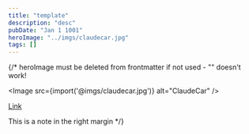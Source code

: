 ```yaml
---
title: "template"
description: "desc"
pubDate: "Jan 1 1001"
heroImage: "../imgs/claudecar.jpg"
tags: []
---
```


{/*
heroImage must be deleted from frontmatter if not used - "" doesn't work!

<Image src={import('@imgs/claudecar.jpg')} alt="ClaudeCar" />

[Link](https://github.com/pwspen)

<MarginNote> This is a note in the right margin </MarginNote>
*/}